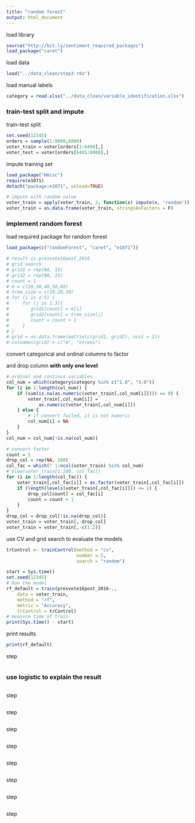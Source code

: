 ```yaml
---
title: "random forest"
output: html_document
---
```


load library

```r
source("http://bit.ly/sentiment_required_packages")
load_package("caret")
```

load data

```r
load("../data_clean/step3.rda")
```

load manual labels

```r
category = read.xlsx("../data_clean/variable_identification.xlsx")
```

### train-test split and impute

train-test split

```r
set.seed(12345)
orders = sample(1:8000,8000)
voter_train = voter[orders[1:6400],]
voter_test = voter[orders[6401:8000],]
```

impute training set

```r
load_package("Hmisc")
require(e1071)
detach("package:e1071", unload=TRUE)

# impute with random value
voter_train = apply(voter_train, 2, function(x) impute(x, 'random'))
voter_train = as.data.frame(voter_train, stringsAsFactors = F)
```

### implement random forest

load required package for random forest

```r
load_package(c("randomForest", "caret", "e1071"))
```

```r
# result is presvote16post_2016
# grid search
# grid1 = rep(NA, 15)
# grid2 = rep(NA, 15)
# count = 1
# m = c(20,30,40,50,60)
# tree_size = c(10,20,30)
# for (i in 1:5) {
#     for (j in 1:3){
#        grid1[count] = m[i]
#        grid2[count] = tree_size[j]
#        count = count + 1
#     }
# }
# grid = as.data.frame(matrix(c(grid1, grid2), ncol = 2))
# colnames(grid) = c("m", "ntrees")
```

convert categorical and ordinal columns to factor

and drop column **with only one level**

```r
# ordinal and contious variables
col_num = which(category$category %in% c("1.0", "3.0"))
for (i in 1:length(col_num)) {
    if (sum(is.na(as.numeric(voter_train[,col_num[i]]))) == 0) {
        voter_train[,col_num[i]] =
            as.numeric(voter_train[,col_num[i]])
    } else {
        # if convert failed, it is not numeric
        col_num[i] = NA
    }
}
col_num = col_num[!is.na(col_num)]
```

```r
# convert factor
count = 1
drop_col = rep(NA, 200)
col_fac = which(! 1:ncol(voter_train) %in% col_num)
# View(voter_train[1:100, col_fac])
for (i in 1:length(col_fac)) {
    voter_train[,col_fac[i]] = as.factor(voter_train[,col_fac[i]])
    if (length(levels(voter_train[,col_fac[i]])) <= 1) {
        drop_col[count] = col_fac[i]
        count = count + 1
    }
}
drop_col = drop_col[!is.na(drop_col)]
voter_train = voter_train[,-drop_col]
voter_train = voter_train[,-c(1:2)]
```

use CV and grid search to evaluate the models

```r
trControl <- trainControl(method = "cv",
                          number = 5,
                          search = "random")
```

```r
start = Sys.time()
set.seed(12345)
# Run the model
rf_default = train(presvote16post_2016~.,
    data = voter_train,
    method = "rf",
    metric = "Accuracy",
    trControl = trControl)
# measure time of train
print(Sys.time() - start)
```

print results

```r
print(rf_default)
```

step

```r

```

### use logistic to explain the result

```r

```

step

```r

```

step

```r

```

step

```r

```

step

```r

```

step

```r

```

step

```r

```

step

```r

```

step

```r

```